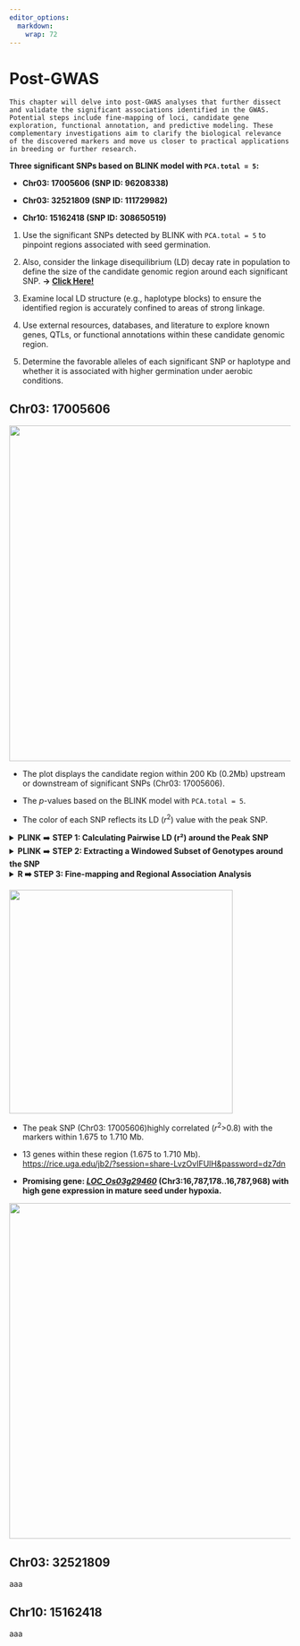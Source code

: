 ```yaml
---
editor_options: 
  markdown: 
    wrap: 72
---
```


# Post-GWAS {#sec-post-gwas}

```block
This chapter will delve into post-GWAS analyses that further dissect and validate the significant associations identified in the GWAS. Potential steps include fine-mapping of loci, candidate gene exploration, functional annotation, and predictive modeling. These complementary investigations aim to clarify the biological relevance of the discovered markers and move us closer to practical applications in breeding or further research.
```

**Three significant SNPs based on BLINK model with `PCA.total = 5`:**

-   **Chr03: 17005606 (SNP ID: 96208338)**

-   **Chr03: 32521809 (SNP ID: 111729982)**

-   **Chr10: 15162418 (SNP ID: 308650519)**

1.  Use the significant SNPs detected by BLINK with `PCA.total = 5` to
    pinpoint regions associated with seed germination.

2.  Also, consider the linkage disequilibrium (LD) decay rate in
    population to define the size of the candidate genomic region around
    each significant SNP. **-\> [Click
    Here!](https://teddyenn.github.io/GWAS_RICE/sec-extra.html#linkage-disequilibrium-ld-decay-across-genome)**

3.  Examine local LD structure (e.g., haplotype blocks) to ensure the
    identified region is accurately confined to areas of strong linkage.

4.  Use external resources, databases, and literature to explore known
    genes, QTLs, or functional annotations within these candidate
    genomic region.

5.  Determine the favorable alleles of each significant SNP or haplotype
    and whether it is associated with higher germination under aerobic
    conditions.

## **Chr03: 17005606**

![](images/clipboard-3995074238.png){width="600"}

-   The plot displays the candidate region within 200 Kb (0.2Mb)
    upstream or downstream of significant SNPs (Chr03: 17005606).

-   The *p*-values based on the BLINK model with `PCA.total = 5`.

-   The color of each SNP reflects its LD (*r*^2^) value with the peak
    SNP.

<details>

<summary>**PLINK** ➡️ **STEP 1: Calculating Pairwise LD (r²) around the
Peak SNP**</summary>

``` r
##### PLINK COMMANDS #####     

# Change your path into the directory of the 'IRRI_1.9M_327'   
cd ...your file path...  

# Creat a "Peak_SNP_96208338.txt" file in your path, this txt file only contains the peak SNP ID "96208338".   

# Copy this SNP ID -> 96208338  
# Paste in the -> "Peak_SNP_96208338.txt"  

# Calculating Pairwise LD (r²) around the Peak SNP 
./plink --bfile IRRI_1.9M_327 --set-hh-missing --r2 --ld-snp-list Peak_SNP_96208338.txt --ld-window-r2 0 --ld-window 99999 --ld-window-kb 2000 --out SNP_96208338_LD 

# --set-hh-missing: Converts any genotypes flagged as "heterozygous haploid (hh)" into missing genotypes.  
# --r2: Tells PLINK to compute the pairwise linkage disequilibrium metric r² for the specified SNP(s).  
# --ld-snp-list Peak_SNP_96208338.txt: Reads in a file containing a list of SNP IDs (in this case, it contains the single peak SNP ID 96208338). PLINK will calculate LD between the listed SNP(s) and all other SNPs within the specified windows.  
# --ld-window-r2 0: Sets the minimum r² threshold to "0", meaning no SNPs will be excluded based on r². Essentially, all pairwise LD calculations with the target SNP is performed.  
# --ld-window 99999: Defines the maximum number of SNPs (on each side of the target SNP) to include in the LD calculation. Using a very large number "99999" effectively removes any SNP-count-based restriction.  
# --ld-window-kb 2000: Sets the genomic window size to "2000 kb" around the target SNP. Only SNPs within ±2000 kb of the peak SNP will be considered in the LD calculation. 
# --out SNP_96208338_LD: Specifies the output file prefix. PLINK will produce output files (e.g., SNP_96208338_LD.ld) containing LD statistics.
```

------------------------------------------------------------------------

</details>

<details>

<summary>**PLINK** ➡️ **STEP 2: Extracting a Windowed Subset of
Genotypes around the SNP**</summary>

``` r
##### PLINK COMMANDS #####   

# Change your path into the directory of the 'IRRI_1.9M_327'   
cd ...your file path...  

./plink --bfile IRRI_1.9M_327 --snp 96208338 --window 4000 --make-bed --noweb --allow-no-sex --out IRRI_96208338_327

# --snp 96208338: Specifies the central SNP around which a window of data will be extracted.
# --window 4000: Defines a ±2000 kb window on each side of the SNP (total of "4000" kb) to be extracted for the new dataset.
# --out IRRI_96208338_327: Sets the prefix for the output files generated by this command (e.g., IRRI_96208338_327.bed, .bim, .fam).
```

------------------------------------------------------------------------

</details>

<details>

<summary>**R ➡️ STEP 3: Fine-mapping and Regional Association
Analysis**</summary>

``` r
##### R CODES #####  

# -> Create a folder (e.g. Chr03_17005606)

# Set the working directory 
setwd("...your file path.../Chr03_17005606")  

# Put the GWAS, LD, and windowed subset results into this folder 
# I use the GWAS result based on Blink (PC=5)
# -> GAPIT.Association.Filter_GWAS_results.csv
# -> SNP_96208338_LD.ld
# -> IRRI_96208338_327.bed, .bim, .fam

library(data.table)

# Import GWAS results (BLINK with PCA.total=5)
Blink_PC5 = fread("GAPIT.Association.GWAS_Results.BLINK.Control_AG_14DAS.csv") 
Blink_PC5 = as.data.frame(Blink_PC5)

# Import subset region
Region_96208338 = fread("IRRI_96208338_327.bim")
Region_96208338 = as.data.frame(Region_96208338[, c(1:2, 4)])
colnames(Region_96208338) = c("Chr", "ID", "Pos")

# Import LD file
LD_96208338 = fread("SNP_96208338_LD.ld"); head(LD_96208338); tail(LD_96208338)
LD_96208338 = as.data.frame(LD_96208338)

library(ggplot2)
library(plotly)
library(dplyr)

# Selecting common SNPs and extracting associated values
SNP = intersect(Region_96208338$ID, LD_96208338$SNP_B)
LD_value = LD_96208338[which(LD_96208338$SNP_B %in% SNP), 7]
P_value = Blink_PC5[which(Blink_PC5$SNP %in% SNP), 4]
MAF_value = Blink_PC5[which(Blink_PC5$SNP %in% SNP), 5]
BHadj_P_value = Blink_PC5[which(Blink_PC5$SNP %in% SNP), 7]
Effect_value  = Blink_PC5[which(Blink_PC5$SNP %in% SNP), 8]

# Data wrangling for the region of interest
Chr03_17005606 = Region_96208338 %>%
  mutate(Light = ifelse(Pos >= 17005606-200000 & Pos <= 17005606+200000, "1", "2")) %>%
  mutate(LD = LD_value) %>%
  mutate(pvalue = P_value) %>%
  mutate(MAF = MAF_value) %>%
  mutate(adjP = BHadj_P_value) %>%
  mutate(Effect = Effect_value)

# Plotting with ggplot2
ggplot_obj = ggplot() +
  geom_point(
    data = subset(Chr03_17005606, LD < 0.8),
    aes(
      x = Pos,
      y = -log10(pvalue),
      color = LD,
      text = paste0(
        "Pos: ", Pos,
        "\n-log10(p): ", round(-log10(pvalue), 3),
        "\n-log10(adj. p): ", round(-log10(adjP), 3),
        "\nLD: ", round(LD, 3),
        "\nMAF: ", round(MAF, 3),
        "\nEffect: ", round(Effect, 3)
      )
    ),
    alpha = 0.6, size = 2
  ) +
  geom_point(
    data = subset(Chr03_17005606, LD >= 0.8),
    aes(
      x = Pos,
      y = -log10(pvalue),
      color = LD,
      text = paste0(
        "Pos: ", Pos,
        "\n-log10(p): ", round(-log10(pvalue), 3),
        "\n-log10(adj. p): ", round(-log10(adjP), 3),
        "\nLD: ", round(LD, 3),
        "\nMAF: ", round(MAF, 3),
        "\nEffect: ", round(Effect, 3)
      )
    ),
    alpha = 0.8, size = 2
  ) +
  scale_color_gradient(
    low = "#6798d4",
    high = "#e3393a",
    limits = c(0, 1),
    breaks = c(0.0, 0.5, 1.0),
    labels = c("0.0", "0.5", "1.0")
  ) +
  scale_x_continuous(
    breaks = c(15000000, 16000000, 17000000, 18000000, 19000000),
    labels = c("1.5", "1.6", "1.7", "1.8", "1.9")
  ) +
  scale_y_continuous(limits = c(0, 13), breaks = c(0, 4, 8, 12)) +
  labs(x = "Position (Mb)", y = "-log(p)") +
  guides(color = guide_colorbar(
    title = expression(r^2),
    title.position = "top",
    title.hjust = 0.5
  )) +
  theme_minimal() +
  theme(
    legend.title = element_text(size = 16),
    legend.text = element_text(size = 14),
    legend.position = c(0.95, 0.95),
    legend.justification = c("right", "top"),
    legend.direction = "horizontal",
    legend.box.just = "top",
    legend.margin = margin(4, 4, 4, 4),
    plot.background = element_blank(),
    panel.grid.minor = element_blank(),
    axis.text.x = element_text(size = 16),
    axis.text.y = element_text(size = 16),
    axis.title.y = element_text(size = 18),
    axis.title.x = element_text(size = 18)
  )
ggplot_obj # A6

# Plotting with interactive Plotly visualization
ggplotly(ggplot_obj, tooltip = "text")
```

------------------------------------------------------------------------

</details>

![](images/Screenshot%202025-01-28%20142211.png){width="400"}

-   The peak SNP (Chr03: 17005606)highly correlated (*r*^2^\>0.8) with
    the markers within 1.675 to 1.710 Mb.

-   13 genes within these region (1.675 to 1.710 Mb).
    <https://rice.uga.edu/jb2/?session=share-LvzOvIFUlH&password=dz7dn>

-   **Promising gene:
    [*LOC_Os03g29460*](https://rice.uga.edu/cgi-bin/ORF_infopage.cgi?orf=LOC_Os03g29460.1)
    (Chr3:16,787,178..16,787,968) with high gene expression in mature
    seed under hypoxia.**

![](images/clipboard-457345307.png){width="600"}

## **Chr03: 32521809**

aaa

## **Chr10: 15162418**

aaa
